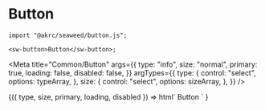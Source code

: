 
# Button

```tsx
import "@akrc/seaweed/button.js";

<sw-button>Button</sw-button>;
```

<Meta
    title="Common/Button"
    args={{
        type: "info",
        size: "normal",
        primary: true,
        loading: false,
        disabled: false,
    }}
    argTypes={{
        type: {
            control: "select",
            options: typeArray,
        },
        size: {
            control: "select",
            options: sizeArray,
        },
    }}
/>

<Canvas>
    <Story name="Page">
        {({ type, size, primary, loading, disabled }) =>
            html`<sw-button
                    type=${type}
                    size=${size}
                    ?primary=${primary}
                    ?loading=${loading}
                    ?disabled=${disabled}
                    >
                    Button
                    </sw-button>`
        }
    </Story>
</Canvas>
